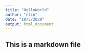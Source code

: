 ```yaml
---
title: "HelloWorld"
author: "elin"
date: "10/5/2020"
output: html_document
---
```


## This is a markdown file


